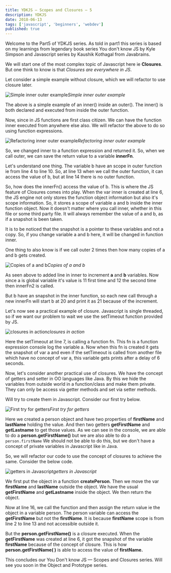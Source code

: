 ```yaml
---
title: YDKJS — Scopes and Closures — 5
description: YDKJS
date: 2018-06-13
tags: ['javascript', 'beginners', 'webdev']
published: true
---
```



Welcome to the Part5 of YDKJS series. As told in part1 this series is based on my learnings from legendary book series You don't know JS by Kyle Simpson and Javascript series by Kaushik Kothagal from Javabrains.

We will start one of the most complex topic of Javascript here ie **Closures**. But one think to know is that *Closures are everywhere in JS*.

Let consider a simple example without closure, which we will refactor to use closure later.

![Simple inner outer example](https://ik.imagekit.io/thewebdev/YDKJS/5/1_VofhtNNa5.png)*Simple inner outer example*

The above is a simple example of an inner() inside an outer(). The inner() is both declared and executed from inside the outer function.

Now, since in JS functions are first class citizen. We can have the function inner executed from anywhere else also. We will refactor the above to do so using function expressions.

![Refactoring inner outer example](https://ik.imagekit.io/thewebdev/YDKJS/5/2_ok2_JahzB.png)*Refactoring inner outer example*

So, we changed inner to a function expression and returned it. So, when we call outer, we can save the return value to a variable **innerFn**.

Let's understand one thing. The variable b have an scope in outer function ie from line 4 to line 10. So, at line 13 when we call the outer function, it can access the value of b, but at line 14 there is no outer function.

So, how does the innerFn() access the value of b. This is where the JS feature of Closures comes into play. When the var inner is created at line 6, the JS engine not only stores the function object information but also it's scope information. So, it stores a scope of variable a and b inside the inner function object.
Now it doesn't matter where you call inner, whether in this file or some third party file. It will always remember the value of a and b, as if a snapshot is been taken.

It is to be noticed that the snapshot is a pointer to these variables and not a copy. So, if you change variable a and b here, it will be changed in function inner.

One thing to also know is if we call outer 2 times then how many copies of a and b gets created.

![Copies of a and b](https://ik.imagekit.io/thewebdev/YDKJS/5/3_cJ-bxUWYcI.png)*Copies of a and b*

As seen above to added line in inner to increment **a** and **b** variables. Now since a is global variable it's value is 11 first time and 12 the second time then innerFn2 is called.

But b have an snapshot in the inner function, so each new call through a new innerFn will start b at 20 and print it as 21 because of the increment.

Let's now see a practical example of closure. Javascript is single threaded, so if we want our problem to wait we use the setTimeout function provided by JS.

![closures in action](https://ik.imagekit.io/thewebdev/YDKJS/5/4_K97ARH3ZOe.png)*closures in action*

Here the setTimeout at line 7, is calling a function fn. This fn is a function expression console log the variable a. Now when this fn is created it gets the snapshot of var a and even if the setTimeout is called from another file which have no concept of var a, this variable gets prints after a delay of 6 seconds.

Now, let's consider another practical use of closures. We have the concept of getters and setter in OO languages like Java. By this we hide the variables from outside world in a function/class and make them private. They can only be access via getter methods and set via setter methods.

Will try to create them in Javascript. Consider our first try below.

![First try for getters](https://ik.imagekit.io/thewebdev/YDKJS/5/5_wWyrWq58tH.png)*First try for getters*

Here we created a person object and have two properties of **firstName** and **lastName** holding the value. And then two getters **getFirstName** and **getLastname** to get those values.
As we can see in the console, we are able to do a **person.getFirstName()** but we are also able to do a `person.firstName`
 We should not be able to do this, but we don't have a concept of private variables in Javascript like in Java.

So, we will refactor our code to use the concept of closures to achieve the same. Consider the below code.

![getters in Javascript](https://ik.imagekit.io/thewebdev/YDKJS/5/6_y0g0LwEtED.png)*getters in Javascript*

We first put the object in a function **createPerson**. Then we move the var **firstName** and **lastName** outside the object. We have the usual **getFirstName** and **getLastname** inside the object. We then return the object.

Now at line 16, we call the function and then assign the return value ie the object in a variable person.
The person variable can access the **getFirstName** but not the **firstName**. It is because **firstName** scope is from line 2 to line 13 and not accessible outside it.

But the **person.getFirstName()** is a closure executed. When the **getFirstName** was created at line 6, it got the snapshot of the variable **firstName** because of the concept of closure. This is how **person.getFirstName( )** is able to access the value of **firstName.**

This concludes our You Don't know JS — Scopes and Closures series. Will see you soon in the Object and Prototype series.
